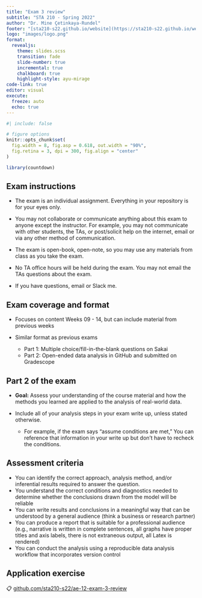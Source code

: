 ```yaml
---
title: "Exam 3 review"
subtitle: "STA 210 - Spring 2022"
author: "Dr. Mine Çetinkaya-Rundel"
footer: "[sta210-s22.github.io/website](https://sta210-s22.github.io/website/)"
logo: "images/logo.png"
format: 
  revealjs:
    theme: slides.scss
    transition: fade
    slide-number: true
    incremental: true 
    chalkboard: true
    highlight-style: ayu-mirage
code-link: true
editor: visual
execute:
  freeze: auto
  echo: true
---
```


```r
#| include: false

# figure options
knitr::opts_chunk$set(
  fig.width = 8, fig.asp = 0.618, out.width = "90%",
  fig.retina = 3, dpi = 300, fig.align = "center"
)

library(countdown)
```

## Exam instructions

- The exam is an individual assignment. Everything in your repository is for your eyes only.

-  You may not collaborate or communicate anything about this exam to anyone except the instructor. For example, you may not communicate with other students, the TAs, or post/solicit help on the internet, email or via any other method of communication.

-  The exam is open-book, open-note, so you may use any materials from class as you take the exam.

-  No TA office hours will be held during the exam.
You may not email the TAs questions about the exam.

- If you have questions, email or Slack me.

## Exam coverage and format

-   Focuses on content Weeks 09 - 14, but can include material from previous weeks

-   Similar format as previous exams

    -   Part 1: Multiple choice/fill-in-the-blank questions on Sakai
    -   Part 2: Open-ended data analysis in GitHub and submitted on Gradescope

## Part 2 of the exam

- **Goal:** Assess your understanding of the course material and how the methods you learned are applied to the analysis of real-world data.

- Include all of your analysis steps in your exam write up, unless stated otherwise.

    -   For example, if the exam says "assume conditions are met," You can reference that information in your write up but don't have to recheck the conditions.

## Assessment criteria {.smaller}

-   You can identify the correct approach, analysis method, and/or inferential results required to answer the question.
-   You understand the correct conditions and diagnostics needed to determine whether the conclusions drawn from the model will be reliable
-   You can write results and conclusions in a meaningful way that can be understood by a general audience (think a business or research partner)
-   You can produce a report that is suitable for a professional audience (e.g., narrative is written in complete sentences, all graphs have proper titles and axis labels, there is not extraneous output, all Latex is rendered)
 -   You can conduct the analysis using a reproducible data analysis workflow that incorporates version control

## Application exercise

::: appex
📋 [github.com/sta210-s22/ae-12-exam-3-review](https://github.com/sta210-s22/ae-12-exam-3-review/search?q=ae-12-exam-3-review)
:::
